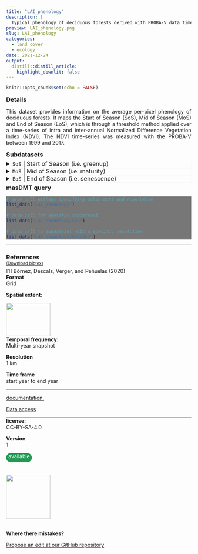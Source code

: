 ```yaml
---
title: "LAI_phenology"
description: |
  Typical phenology of deciduous forests derived with PROBA-V data time-series
preview: LAI_phenology.png
slug: LAI_phenology
categories:
  - land cover
  - ecology
date: 2021-12-24
output:
  distill::distill_article:
    highlight_downlit: false
---
```

  
```r
knitr::opts_chunk$set(echo = FALSE)
```

<div style="width=80%;margin-top:0;margin-bottom:0;">
<h3 style="margin-top:5;margin-bottom:5;">Details</h3>
<p align="justify">
This dataset provides information on the average per-pixel phenology of deciduous forests. It maps the Start of Season (SoS), Mid of Season (MoS) and End of Season (EoS), which is through a threshold method applied over a time-series of intra and inter-annual Normalized Difference Vegetation Index (NDVI). The NDVI time-series was measured with the PROBA-V between 1999 and 2017.
</p>

<h3 style="margin-top:5;margin-bottom:5;">Subdatasets</h3>
<details style='cursor:pointer;border: none;box-shadow: 3px 3px 4px #f8f8f8;'>
<summary style="font-size: 16px;">`SoS` | Start of Season (i.e. greenup)</summary>
|content|description|
|-------|-----------|
|value_range|e.g. 1...366|
</details>
<details style='cursor:pointer;border: none;box-shadow: 3px 3px 4px #f8f8f8;'>
<summary style="font-size: 16px;">`MoS` | Mid of Season (i.e. maturity)</summary>
|content|description|
|-------|-----------|
|value_range|e.g. 1...366|
</details>
<details style='cursor:pointer;border: none;box-shadow: 3px 3px 4px #f8f8f8;'>
<summary style="font-size: 16px;">`EoS` | End of Season (i.e. senescence)</summary>
|content|description|
|-------|-----------|
|value_range|e.g. 1...366|
</details>
<h3 style="margin-top:5;margin-bottom:5;">masDMT query</h3>
<div style="width=80%;margin-top:5;margin-bottom:5;background-color:#777777;">
```r
# data call without specifying subdataset and resolution
list_data("LAI_phenology")

# data call for specific subdataset 
list_data("LAI_phenology/SoS")

# data call to subdataset with a specific resolution
list_data("LAI_phenology/SoS/1km")
```
</div>
<hr style="margin-top:0;margin-bottom:0;">
<h3 style="margin-bottom:0;">References</h3>
<p style='margin-top:0;margin-bottom:5;'><a href='https://github.com/macroecology-society/data-catalog/tree/main/_posts/LAI_phenology/LAI_phenology.bib download=LAI_phenology/LAI_phenology.bibtex'><small>(Download bibtex)</small></a></p>
[1] Bórnez, Descals, Verger, and Peñuelas (2020)
</div>

<aside>
<p style="margin-top:0;margin-bottom:0;">**Format**</p>
<p style="margin-top:0;">Grid</p>
<p style="margin-top:0;">**Spatial extent:**</p>
<img src="LAI_phenology_extent.png" width=120, height=90>
<p style="margin-top:0;margin-bottom:0;">**Temporal frequency:**</p>
<p style="margin-top:0;">Multi-year snapshot</p>
<p style="margin-top:0;margin-bottom:0;">**Resolution**</p>
<p style="margin-top:0;">1 km</p>
<p style="margin-top:0;margin-bottom:0;">**Time frame**</p>
<p style="margin-top:0;">start year to end year</p>
<hr style="margin-top:0;margin-bottom:0;">
<p><p style='margin-top:0;margin-bottom:0;'><a style='margin:0;padding:0;' href='https://www.sciencedirect.com/science/article/pii/S0303243419301278?via%3Dihub'>documentation.</a></p></p>
<p><p style='margin-top:0;margin-bottom:0;'><a style='margin:0;padding:0;' href='mailto:k.bornez@creaf.uab.cat?Data information request: '>Data access</a></p></p>
<hr style="margin-top:0;margin-bottom:0;">
<p style="margin-top:0;margin-bottom:0;">**license:**</p>
<p style="margin-top:0;">CC-BY-SA-4.0</p>
<p style="margin-top:0;margin-bottom:0;">**Version**</p>
<p style="margin-top:0;">1</p>
<p style="margin-top:0;margin-bottom:0;border-radius:15px;vertical-align:middle;text-align:center;background:#229954;color:#ffffff;height:25px;width:70px;">available</p>
<br>
<br>
<img src="https://raw.githubusercontent.com/macroecology-society/masDMT/master/docs/sidebar_credits.png" width="120;">
<br>
<br>
<p style="margin-bottom:0;padding:0;">**Where there  mistakes?**</p>
<p><a href='https://github.com/macroecology-society/data-catalog/tree/main/_posts/LAI_phenology/LAI_phenology.yml'>Propose an edit at our GitHub repository</a></p>
</aside>
